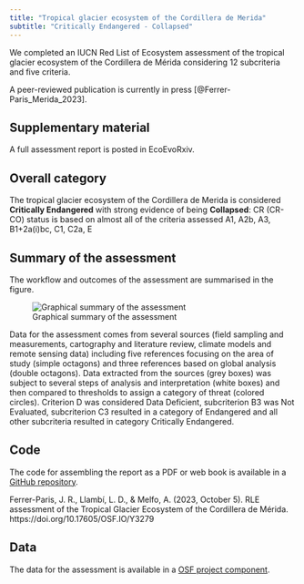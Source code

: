 ```yaml
---
title: "Tropical glacier ecosystem of the Cordillera de Merida"
subtitle: "Critically Endangered - Collapsed"
---
```


We completed an IUCN Red List of Ecosystem assessment of the tropical glacier ecosystem of the Cordillera de Mérida  considering 12 subcriteria and five criteria. 

A peer-reviewed publication is currently in press [@Ferrer-Paris_Merida_2023].


## Supplementary material

A full assessment report is posted in EcoEvoRxiv.



## Overall category

The tropical glacier ecosystem of the Cordillera de Merida is considered **Critically Endangered** with strong evidence of being **Collapsed**: CR (CR-CO) status is based on almost all of the criteria assessed A1, A2b, A3, B1+2a(i)bc, C1, C2a, E

## Summary of the assessment

The workflow and outcomes of the assessment are summarised in the figure.

![Graphical summary of the assessment][1]

Data for the assessment comes from several sources (field sampling and measurements, cartography and literature review, climate models and remote sensing data) including five references focusing on the area of study (simple octagons) and three references based on global analysis (double octagons). Data extracted from the sources (grey boxes) was subject to several steps of analysis and interpretation (white boxes) and then compared to thresholds to assign a category of threat (colored circles). Criterion D was considered Data Deficient, subcriterion B3 was Not Evaluated, subcriterion C3 resulted in a category of Endangered and all other subcriteria resulted in category Critically Endangered.

## Code

The code for assembling the report as a PDF or web book is available in a [GitHub repository](https://github.com/red-list-ecosystem/T6.1-SA-01-VE-01-Cordillera-Merida).

Ferrer-Paris, J. R., Llambí, L. D., & Melfo, A. (2023, October 5). RLE assessment of the Tropical Glacier Ecosystem of the Cordillera de Mérida. https://doi.org/10.17605/OSF.IO/Y3279

## Data

The data for the assessment is available in a [OSF project component](https://doi.org/10.17605/OSF.IO/N73WK).






  [1]: https://files.osf.io/v1/resources/y3279/providers/osfstorage/6465ac820dbc2e0677dbee82?mode=render